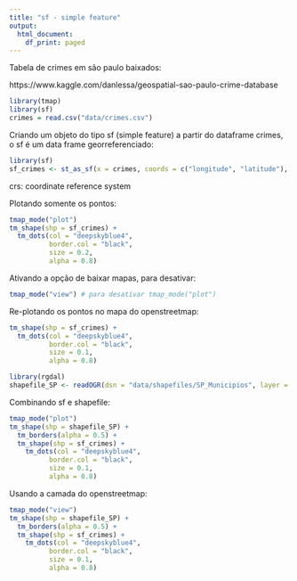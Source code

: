 ```yaml
---
title: "sf - simple feature"
output:
  html_document:
    df_print: paged
---
```


Tabela de crimes em são paulo baixados:

https://www.kaggle.com/danlessa/geospatial-sao-paulo-crime-database

```r
library(tmap)
library(sf)
crimes = read.csv("data/crimes.csv")
```

Criando um objeto do tipo sf (simple feature) a partir do dataframe crimes, o sf é um data frame georreferenciado:

```r
library(sf)
sf_crimes <- st_as_sf(x = crimes, coords = c("longitude", "latitude"), crs = st_crs(4326))
```

crs: coordinate reference system

Plotando somente os pontos:

```r
tmap_mode("plot")
tm_shape(shp = sf_crimes) + 
  tm_dots(col = "deepskyblue4", 
          border.col = "black", 
          size = 0.2, 
          alpha = 0.8)
```

Ativando a opção de baixar mapas, para desativar:

```r
tmap_mode("view") # para desativar tmap_mode("plot")
```

Re-plotando os pontos no mapa do openstreetmap:

```r
tm_shape(shp = sf_crimes) + 
  tm_dots(col = "deepskyblue4", 
          border.col = "black", 
          size = 0.1, 
          alpha = 0.8)
```

```r
library(rgdal)
shapefile_SP <- readOGR(dsn = "data/shapefiles/SP_Municipios", layer = "SP")
```

Combinando sf e shapefile:

```r
tmap_mode("plot")
tm_shape(shp = shapefile_SP) + 
  tm_borders(alpha = 0.5) +
  tm_shape(shp = sf_crimes) + 
    tm_dots(col = "deepskyblue4", 
          border.col = "black", 
          size = 0.1, 
          alpha = 0.8)
```
Usando a camada do openstreetmap:

```r
tmap_mode("view")
tm_shape(shp = shapefile_SP) + 
  tm_borders(alpha = 0.5) +
  tm_shape(shp = sf_crimes) + 
    tm_dots(col = "deepskyblue4", 
          border.col = "black", 
          size = 0.1, 
          alpha = 0.8)
```